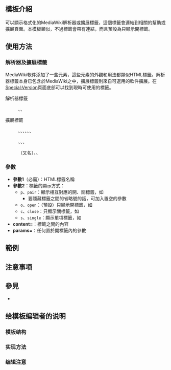 <includeonly><!-- 在這裡加入模板的保護標識 --></includeonly><noinclude>{{Documentation subpage}}</noinclude>
<!-- 在本行下編輯模板說明 -->
== 模板介紹 ==
{{tlx|Xtag}}可以顯示格式化的MediaWiki解析器或擴展標籤，這個標籤會連結到相關的幫助或擴展頁面。本模板類似{{tl|tag}}，不過標籤會帶有連結，而且預設為只顯示開標籤。

== 使用方法 ==
=== 解析器及擴展標籤 ===
MediaWiki軟件添加了一些元素，這些元素的外觀和用法都類似HTML標籤。解析器標籤本身已包含於MediaWiki之中，擴展標籤則來自可選用的軟件擴展。在[[Special:Version]]頁面底部可以找到現時可使用的標籤。

;解析器標籤
:{{xtag|gallery}}、{{xtag|nowiki}}、{{xtag|pre}}
;擴展標籤
:{{xtag|categorytree}}、{{xtag|charinsert}}、{{xtag|hiero}}、{{xtag|imagemap}}、{{xtag|inputbox}}、{{xtag|math}}、{{xtag|poem}}
:{{xtag|ref}}、{{xtag|references}}、{{xtag|section}}、{{xtag|score}}
:{{xtag|syntaxhighlight}}（又名{{xtag|source}}）、{{xtag|templatedata}}、{{xtag|timeline}}

=== 參數 ===
*'''參數1'''（必需）：HTML標籤名稱
*'''參數2'''：標籤的顯示方式：
**<code>p</code>、<code>pair</code>：顯示相互對應的開、關標籤，如{{tag|font|pair}}
***要隱藏標籤之間的省略號的話，可加入置空的{{para|content}}參數
**<code>o</code>、<code>open</code>：（預設）只顯示開標籤，如{{tag|span|open}}
**<code>c</code>、<code>close</code>：只顯示關標籤，如{{tag|span|close}}
**<code>s</code>、<code>single</code>：顯示單項標籤，如{{tag|br|single}}
*'''content='''：標籤之間的內容
*'''params='''：任何置於開標籤內的參數

== 範例 ==
{{markup

|<nowiki>{{xtag|nowiki}}</nowiki>
|{{xtag|nowiki}}

|<nowiki>{{xtag|nowiki|s}}</nowiki>
|{{xtag|nowiki|s}}

|<nowiki>{{xtag|syntaxhighlight|p|params=enclose="div" lang="text"}}</nowiki>
|{{xtag|syntaxhighlight|p|params=enclose="div" lang="text"}}

}}

== 注意事项 ==

== 參見 ==
* {{tl|tag}}

== 给模板编辑者的说明 ==
=== 模板结构 ===
=== 实现方法 ===
=== 编辑注意 ===

<includeonly>
<!-- 本行下加入模板的分類 -->
[[Category:輸入支援模板|{{PAGENAME}}]]
</includeonly>